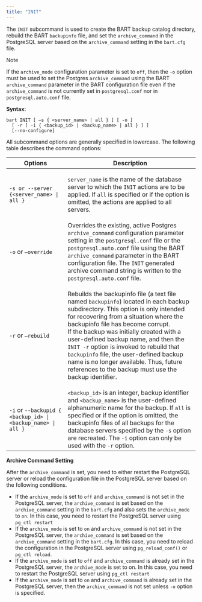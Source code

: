 ```yaml
---
title: "INIT"
---
```


<div id="init" class="registered_link"></div>


The `INIT` subcommand is used to create the BART backup catalog directory, rebuild the BART `backupinfo` file, and set the `archive_command` in the PostgreSQL server based on the `archive_command` setting in the `bart.cfg` file.

<div class="note">

<div class="title">

Note

</div>

If the `archive_mode` configuration parameter is set to `off`, then the `-o` option must be used to set the Postgres `archive_command` using the BART `archive_command` parameter in the BART configuration file even if the `archive_command` is not currently set in `postgresql.conf` nor in `postgresql.auto.conf` file.

</div>

**Syntax:**

    bart INIT [ –s { <server_name> | all } ] [ -o ]
      [ -r [ -i { <backup_id> | <backup_name> | all } ] ]
      [--no-configure]

All subcommand options are generally specified in lowercase. The following table describes the command options:

<table><thead><tr class="header"><th>Options</th><th>Description</th></tr></thead><tbody><tr class="odd"><td><code>-s or --server &#123;&lt;server_name&gt; | all &#125;</code></td><td><p><code>server_name</code> is the name of the database server to which the <code>INIT</code> actions are to be applied. If <code>all</code> is specified or if the option is omitted, the actions are applied to all servers.</p></td></tr><tr class="even"><td><code>-o</code> or <code>–override</code></td><td>Overrides the existing, active Postgres <code>archive_command</code> configuration parameter setting in the <code>postgresql.conf</code> file or the <code>postgresql.auto.conf</code> file using the BART <code>archive_command</code> parameter in the BART configuration file. The <code>INIT</code> generated archive command string is written to the <code>postgresql.auto.conf</code> file.</td></tr><tr class="odd"><td><code>-r</code> or <code>–rebuild</code></td><td><p>Rebuilds the backupinfo file (a text file named <code>backupinfo</code>) located in each backup subdirectory. This option is only intended for recovering from a situation where the backupinfo file has become corrupt.<br />
If the backup was initially created with a user-defined backup name, and then the <code>INIT -r</code> option is invoked to rebuild that <code>backupinfo</code> file, the user-defined backup name is no longer available. Thus, future references to the backup must use the backup identifier.</p></td></tr><tr class="even"><td><code>-i</code> or <code>--backupid &#123; &lt;backup_id&gt; | &lt;backup_name&gt; | all &#125;</code></td><td><code>&lt;backup_id&gt;</code> is an integer, backup identifier and <code>&lt;backup_name&gt;</code> is the user-defined alphanumeric name for the backup. If <code>all</code> is specified or if the option is omitted, the backupinfo files of all backups for the database servers specified by the <code>-s</code> option are recreated. The <code>-i</code> option can only be used with the <code>-r</code> option.</td></tr></tbody></table>

**Archive Command Setting**

After the `archive_command` is set, you need to either restart the PostgreSQL server or reload the configuration file in the PostgreSQL server based on the following conditions.

-   If the `archive_mode` is set to `off` and `archive_command` is not set in the PostgreSQL server, the `archive_command` is set based on the `archive_command` setting in the `bart.cfg` and also sets the `archive_mode` to `on`. In this case, you need to restart the PostgreSQL server using `pg_ctl restart`
-   If the `archive_mode` is set to `on` and `archive_command` is not set in the PostgreSQL server, the `archive_command` is set based on the `archive_command` setting in the `bart.cfg`. In this case, you need to reload the configuration in the PostgreSQL server using `pg_reload_conf()` or `pg_ctl reload`.
-   If the `archive_mode` is set to `off` and `archive_command` is already set in the PostgreSQL server, the `archive_mode` is set to on. In this case, you need to restart the PostgreSQL server using `pg_ctl restart`
-   If the `archive_mode` is set to `on` and `archive_command` is already set in the PostgreSQL server, then the `archive_command` is not set unless `-o` option is specified.
